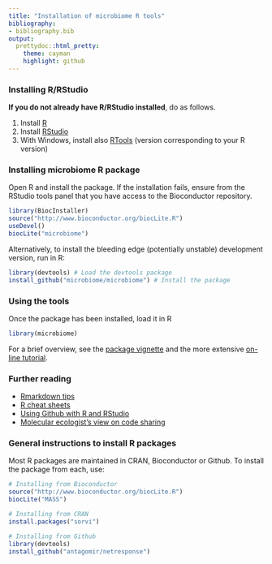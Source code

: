 ```yaml
---
title: "Installation of microbiome R tools"
bibliography: 
- bibliography.bib
output: 
  prettydoc::html_pretty:
    theme: cayman
    highlight: github
---
```

<!--
  %\VignetteEngine{knitr::rmarkdown}
  %\VignetteIndexEntry{microbiome tutorial - Installation}
  %\usepackage[utf8]{inputenc}
  %\VignetteEncoding{UTF-8}  
-->


### Installing R/RStudio

**If you do not already have R/RStudio installed**, do as follows. 

  1. Install [R](http://www.r-project.org/) 
  1. Install [RStudio](http://rstudio.org)
  1. With Windows, install also [RTools](http://cran.r-project.org/bin/windows/Rtools/) (version corresponding to your R version)


### Installing microbiome R package

Open R and install the package. If the installation fails, ensure from
the RStudio tools panel that you have access to the Bioconductor
repository.

```r
library(BiocInstaller)
source("http://www.bioconductor.org/biocLite.R")
useDevel()
biocLite("microbiome")
```

Alternatively, to install the bleeding edge (potentially unstable)
development version, run in R:

```r
library(devtools) # Load the devtools package
install_github("microbiome/microbiome") # Install the package
```

### Using the tools

Once the package has been installed, load it in R

```r
library(microbiome)  
```

For a brief overview, see the [package vignette](https://bioconductor.org/packages/devel/bioc/vignettes/microbiome/inst/doc/vignette.html) and the more extensive [on-line tutorial](http://microbiome.github.io/microbiome/).



### Further reading

 * [Rmarkdown tips](http://rmarkdown.rstudio.com/)
 * [R cheat sheets](http://devcheatsheet.com/tag/r/)
 * [Using Github with R and RStudio](http://www.molecularecologist.com/2013/11/using-github-with-r-and-rstudio/)
 * [Molecular ecologist's view on code sharing](http://www.molecularecologist.com/2013/08/want-to-share-your-code/)


### General instructions to install R packages

Most R packages are maintained in CRAN, Bioconductor or Github. To
install the package from each, use:

```r
# Installing from Bioconductor
source("http://www.bioconductor.org/biocLite.R")
biocLite("MASS")

# Installing from CRAN
install.packages("sorvi")

# Installing from Github
library(devtools)
install_github("antagomir/netresponse")
```



